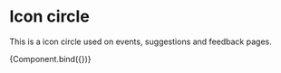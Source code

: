 
<Meta title="Elements/Icon circle" component={IconCircle} />

# Icon circle

This is a icon circle used on events, suggestions and feedback pages.


<Canvas>
  <Story
    name="Icon circle"
    args={{
      iconName: "box",
      iconColor: "#fff",
      backgroundColor: "#F65656",
    }}>
    {Component.bind({})}
  </Story>
</Canvas>
